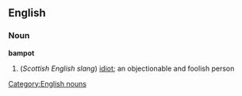 == English ==
=== Noun ===
[[Category:English nouns]]
'''bampot'''
# (''Scottish English slang'') [[idiot]]; an objectionable and foolish person